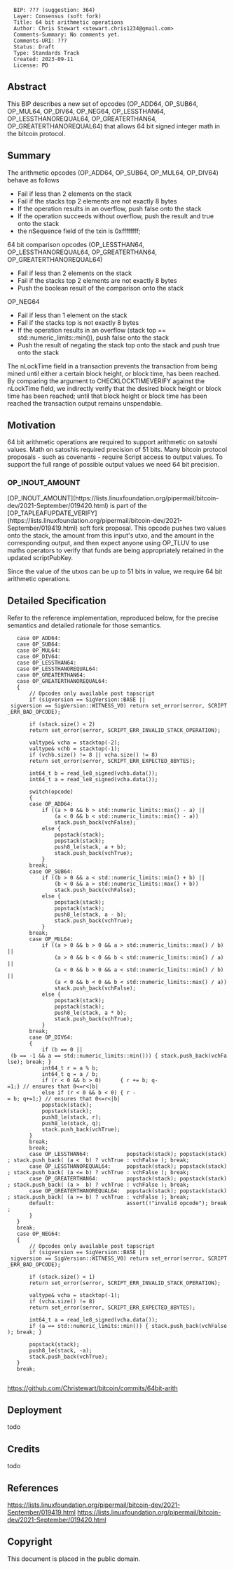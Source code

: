<pre>
  BIP: ??? (suggestion: 364) 
  Layer: Consensus (soft fork)
  Title: 64 bit arithmetic operations 
  Author: Chris Stewart <stewart.chris1234@gmail.com>
  Comments-Summary: No comments yet.
  Comments-URI: ??? 
  Status: Draft 
  Type: Standards Track
  Created: 2023-09-11
  License: PD
</pre>

==Abstract==

This BIP describes a new set of opcodes (OP_ADD64, OP_SUB64, OP_MUL64, OP_DIV64, OP_NEG64, 
OP_LESSTHAN64, OP_LESSTHANOREQUAL64, OP_GREATERTHAN64, OP_GREATERTHANOREQUAL64)
that allows 64 bit signed integer math in the bitcoin protocol.

==Summary==

The arithmetic opcodes (OP_ADD64, OP_SUB64, OP_MUL64, OP_DIV64) behave as follows 

* Fail if less than 2 elements on the stack 
* Fail if the stacks top 2 elements are not exactly 8 bytes 
* If the operation results in an overflow, push false onto the stack 
* If the operation succeeds without overflow, push the result and true onto the stack 
* the nSequence field of the txin is 0xffffffff;

64 bit comparison opcodes (OP_LESSTHAN64, OP_LESSTHANOREQUAL64, OP_GREATERTHAN64, OP_GREATERTHANOREQUAL64)
* Fail if less than 2 elements on the stack 
* Fail if the stacks top 2 elements are not exactly 8 bytes 
* Push the boolean result of the comparison onto the stack

OP_NEG64
* Fail if less than 1 element on the stack 
* Fail if the stacks top is not exactly 8 bytes 
* If the operation results in an overflow (stack top == std::numeric_limits<int64_t>::min()), push false onto the stack 
* Push the result of negating the stack top onto the stack and push true onto the stack

The nLockTime field in a transaction prevents the transaction from being mined
until either a certain block height, or block time, has been reached. By
comparing the argument to CHECKLOCKTIMEVERIFY against the nLockTime field, we
indirectly verify that the desired block height or block time has been reached;
until that block height or block time has been reached the transaction output
remains unspendable.

==Motivation==

64 bit arithmetic operations are required to support arithmetic on satoshi values.
Math on satoshis required precision of 51 bits. Many bitcoin protocol proposals - such as covenants -
require Script access to output values. To support the full range of possible output values
we need 64 bit precision.

===OP_INOUT_AMOUNT===

[OP_INOUT_AMOUNT](https://lists.linuxfoundation.org/pipermail/bitcoin-dev/2021-September/019420.html) is 
part of the [OP_TAPLEAFUPDATE_VERIFY](https://lists.linuxfoundation.org/pipermail/bitcoin-dev/2021-September/019419.html) soft fork proposal.
This opcode pushes two values onto the stack, the amount from this
input's utxo, and the amount in the corresponding output, and then expect
anyone using OP_TLUV to use maths operators to verify that funds are being
appropriately retained in the updated scriptPubKey.

Since the value of the utxos can be up to 51 bits in value, we require 64 bit
arithmetic operations.


==Detailed Specification==

Refer to the reference implementation, reproduced below, for the precise
semantics and detailed rationale for those semantics.
    
	case OP_ADD64:
	case OP_SUB64:
	case OP_MUL64:
	case OP_DIV64:
	case OP_LESSTHAN64:
	case OP_LESSTHANOREQUAL64:
	case OP_GREATERTHAN64:
	case OP_GREATERTHANOREQUAL64:
	{
	    // Opcodes only available post tapscript
	    if (sigversion == SigVersion::BASE || sigversion == SigVersion::WITNESS_V0) return set_error(serror, SCRIPT_ERR_BAD_OPCODE);

	    if (stack.size() < 2)
		return set_error(serror, SCRIPT_ERR_INVALID_STACK_OPERATION);

	    valtype& vcha = stacktop(-2);
	    valtype& vchb = stacktop(-1);
	    if (vchb.size() != 8 || vcha.size() != 8)
		return set_error(serror, SCRIPT_ERR_EXPECTED_8BYTES);

	    int64_t b = read_le8_signed(vchb.data());
	    int64_t a = read_le8_signed(vcha.data());

	    switch(opcode)
	    {
		case OP_ADD64:
		    if ((a > 0 && b > std::numeric_limits<int64_t>::max() - a) ||
		        (a < 0 && b < std::numeric_limits<int64_t>::min() - a))
		        stack.push_back(vchFalse);
		    else {
		        popstack(stack);
		        popstack(stack);
		        push8_le(stack, a + b);
		        stack.push_back(vchTrue);
		    }
		break;
		case OP_SUB64:
		    if ((b > 0 && a < std::numeric_limits<int64_t>::min() + b) ||
		        (b < 0 && a > std::numeric_limits<int64_t>::max() + b))
		        stack.push_back(vchFalse);
		    else {
		        popstack(stack);
		        popstack(stack);
		        push8_le(stack, a - b);
		        stack.push_back(vchTrue);
		    }
		break;
		case OP_MUL64:
		    if ((a > 0 && b > 0 && a > std::numeric_limits<int64_t>::max() / b) ||
		        (a > 0 && b < 0 && b < std::numeric_limits<int64_t>::min() / a) ||
		        (a < 0 && b > 0 && a < std::numeric_limits<int64_t>::min() / b) ||
		        (a < 0 && b < 0 && b < std::numeric_limits<int64_t>::max() / a))
		        stack.push_back(vchFalse);
		    else {
		        popstack(stack);
		        popstack(stack);
		        push8_le(stack, a * b);
		        stack.push_back(vchTrue);
		    }
		break;
		case OP_DIV64:
		{
		    if (b == 0 || (b == -1 && a == std::numeric_limits<int64_t>::min())) { stack.push_back(vchFalse); break; }
		    int64_t r = a % b;
		    int64_t q = a / b;
		    if (r < 0 && b > 0)      { r += b; q-=1;} // ensures that 0<=r<|b|
		    else if (r < 0 && b < 0) { r -= b; q+=1;} // ensures that 0<=r<|b|
		    popstack(stack);
		    popstack(stack);
		    push8_le(stack, r);
		    push8_le(stack, q);
		    stack.push_back(vchTrue);
		}
		break;
		break;
		case OP_LESSTHAN64:            popstack(stack); popstack(stack); stack.push_back( (a <  b) ? vchTrue : vchFalse ); break;
		case OP_LESSTHANOREQUAL64:     popstack(stack); popstack(stack); stack.push_back( (a <= b) ? vchTrue : vchFalse ); break;
		case OP_GREATERTHAN64:         popstack(stack); popstack(stack); stack.push_back( (a >  b) ? vchTrue : vchFalse ); break;
		case OP_GREATERTHANOREQUAL64:  popstack(stack); popstack(stack); stack.push_back( (a >= b) ? vchTrue : vchFalse ); break;
		default:                       assert(!"invalid opcode"); break;
	    }
	}
	break;
	case OP_NEG64:
	{
	    // Opcodes only available post tapscript
	    if (sigversion == SigVersion::BASE || sigversion == SigVersion::WITNESS_V0) return set_error(serror, SCRIPT_ERR_BAD_OPCODE);

	    if (stack.size() < 1)
		return set_error(serror, SCRIPT_ERR_INVALID_STACK_OPERATION);

	    valtype& vcha = stacktop(-1);
	    if (vcha.size() != 8)
		return set_error(serror, SCRIPT_ERR_EXPECTED_8BYTES);

	    int64_t a = read_le8_signed(vcha.data());
	    if (a == std::numeric_limits<int64_t>::min()) { stack.push_back(vchFalse); break; }

	    popstack(stack);
	    push8_le(stack, -a);
	    stack.push_back(vchTrue);
	}
	break;
    
https://github.com/Christewart/bitcoin/commits/64bit-arith 

==Deployment==

todo

==Credits==

todo

==References==

https://lists.linuxfoundation.org/pipermail/bitcoin-dev/2021-September/019419.html
https://lists.linuxfoundation.org/pipermail/bitcoin-dev/2021-September/019420.html

==Copyright==

This document is placed in the public domain.

